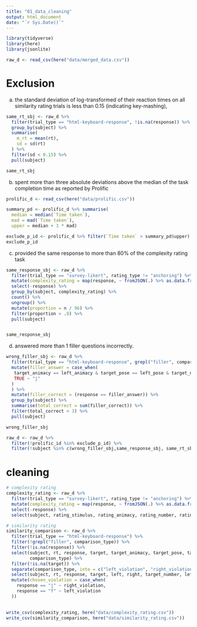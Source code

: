 ```yaml
---
title: "01_data_cleaning"
output: html_document
date: "`r Sys.Date()`"
---
```


```r
library(tidyverse)
library(here)
library(jsonlite)

raw_d <- read_csv(here("data/merged_data.csv"))
```

# Exclusion 


(a) the standard deviation of log-transformed of their reaction times on all similarity rating trials is less than 0.15 (indicating key-mashing), 
 
```r
same_rt_sbj <- raw_d %>% 
  filter(trial_type == "html-keyboard-response", !is.na(response)) %>% 
  group_by(subject) %>% 
  summarise(
    m_rt = mean(rt), 
    sd = sd(rt)
  ) %>% 
  filter(sd < 0.15) %>% 
  pull(subject)

same_rt_sbj
```
 
 
 
 (b) spent more than three absolute deviations above the median of the task completion time as reported by Prolific 
 
```r
prolific_d <- read_csv(here("data/prolific.csv"))

summary_pd <- prolific_d %>% summarise(
  median = median(`Time taken`), 
  mad = mad(`Time taken`), 
  upper = median + 3 * mad)

exclude_p_id <- prolific_d %>% filter(`Time taken` > summary_pd$upper) %>% pull(`Participant id`)
exclude_p_id
```
 
 
 
 (c) provided the same response to more than 80% of the complexity rating task  

 
```r

same_response_sbj <- raw_d %>% 
  filter(trial_type == "survey-likert", rating_type != "anchoring") %>% 
  mutate(complexity_rating = map(response, ~ fromJSON(.) %>% as.data.frame()) %>% unlist()) %>% 
  select(-response) %>% 
  group_by(subject, complexity_rating) %>% 
  count() %>% 
  ungroup() %>% 
  mutate(proportion = n / 96) %>% 
  filter(proportion > .8) %>% 
  pull(subject) 


same_response_sbj
```
 
 (d) answered more than 1 filler questions incorrectly. 

```r
wrong_filler_sbj <- raw_d %>% 
  filter(trial_type == "html-keyboard-response", grepl("filler", comparison_type)) %>% 
  mutate(filler_answer = case_when(
   target_animacy == left_animacy & target_pose == left_pose & target_number == left_number & target == left ~ "f", 
   TRUE ~ "j"
  )
  ) %>% 
  mutate(filler_correct = (response == filler_answer)) %>% 
  group_by(subject) %>% 
  summarise(total_correct = sum(filler_correct)) %>% 
  filter(total_correct < 3) %>% 
  pull(subject)

wrong_filler_sbj
```


```r
raw_d <- raw_d %>% 
  filter(!prolific_id %in% exclude_p_id) %>% 
  filter(!subject %in% c(wrong_filler_sbj,same_response_sbj, same_rt_sbj))
```


# cleaning

```r
# complexity rating
complexity_rating <- raw_d %>% 
  filter(trial_type == "survey-likert", rating_type != "anchoring") %>% 
  mutate(complexity_rating = map(response, ~ fromJSON(.) %>% as.data.frame()) %>% unlist()) %>% 
  select(-response) %>% 
  select(subject, rating_stimulus, rating_animacy, rating_number, rating_pose, complexity_rating)

# similarity rating 
similarity_comparison <- raw_d %>% 
  filter(trial_type == "html-keyboard-response") %>% 
  filter(!grepl("filler", comparison_type)) %>% 
  filter(!is.na(response)) %>% 
  select(subject, rt, response, target, target_animacy, target_pose, target_number, left, left_animacy, left_pose, left_number, right, right_animacy, right_pose, right_number, 
         comparison_type) %>% 
  filter(!is.na(target)) %>% 
  separate(comparison_type, into = c("left_violation", "right_violation"), sep = "_") %>% 
  select(subject, rt, response, target, left, right, target_number, left_violation, right_violation) %>% 
  mutate(chosen_violation = case_when(
    response == "j" ~ right_violation, 
    response == "f" ~ left_violation
  ))
  

write_csv(complexity_rating, here("data/complexity_rating.csv"))
write_csv(similarity_comparison, here("data/similarity_rating.csv"))
  
```



